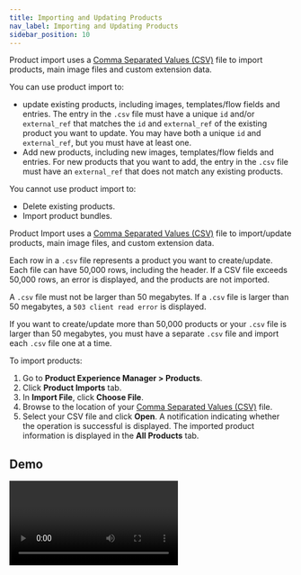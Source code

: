 ```yaml
---
title: Importing and Updating Products
nav_label: Importing and Updating Products
sidebar_position: 10
---
```


Product import uses a [Comma Separated Values (CSV)](/docs/api/pxm/products/product-import-bulk-update) file to import products, main image files and custom extension data.

You can use product import to:

- update existing products, including images, templates/flow fields and entries. The entry in the `.csv` file must have a unique `id` and/or `external_ref` that matches the `id` and `external_ref` of the existing product you want to update. You may have both a unique `id` and `external_ref`, but you must have at least one.
- Add new products, including new images, templates/flow fields and entries. For new products that you want to add, the entry in the `.csv` file must have an `external_ref` that does not match any existing products.

You cannot use product import to:

- Delete existing products.
- Import product bundles.

Product Import uses a [Comma Separated Values (CSV)](/docs/api/pxm/products/product-import-bulk-update) file to import/update products, main image files, and custom extension data. 

Each row in a `.csv` file represents a product you want to create/update. Each file can have 50,000 rows, including the header. If a CSV file exceeds 50,000 rows, an error is displayed, and the products are not imported. 

A `.csv` file must not be larger than 50 megabytes. If a `.csv` file is larger than 50 megabytes, a `503 client read error` is displayed.  

If you want to create/update more than 50,000 products or your `.csv` file is larger than 50 megabytes, you must have a separate `.csv` file and import each `.csv` file one at a time.

To import products:

1. Go to **Product Experience Manager > Products**.
1. Click **Product Imports** tab.
1. In **Import File**, click **Choose File**.
1. Browse to the location of your [Comma Separated Values (CSV)](/docs/api/pxm/products/product-import-bulk-update) file.
1. Select your CSV file and click **Open**. A notification indicating whether the operation is successful is displayed. The imported product information is displayed in the **All Products** tab.

## Demo

<Video
  mediaSrc="https://www.youtube.com/embed/lsWQ9M1-haE"
  mediaType="embed"
  title="Importing your products to Commerce" />
